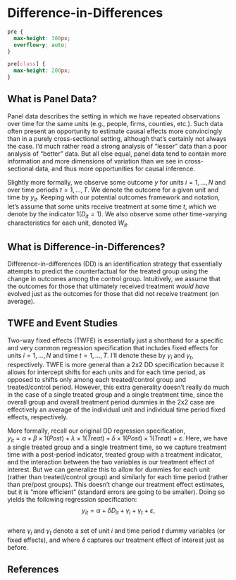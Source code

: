 # Difference-in-Differences

```css
pre {
  max-height: 300px;
  overflow-y: auto;
}

pre[class] {
  max-height: 200px;
}
```

## What is Panel Data?

Panel data describes the setting in which we have repeated observations over time for the same units (e.g., people, firms, counties, etc.). Such data often present an opportunity to estimate causal effects more convincingly than in a purely cross-sectional setting, although that's certainly not always the case. I'd much rather read a strong analysis of "lesser" data than a poor analysis of "better" data. But all else equal, panel data tend to contain more information and more dimensions of variation than we see in cross-sectional data, and thus more opportunities for causal inference.

Slightly more formally, we observe some outcome $y$ for units $i=1,...,N$ and over time periods $t=1,...,T$. We denote the outcome for a given unit and time by $y_{it}$. Keeping with our potential outcomes framework and notation, let's assume that some units receive treatment at some time $t$, which we denote by the indicator $1(D_{it}=1)$. We also observe some other time-varying characteristics for each unit, denoted $W_{it}$. 


## What is Difference-in-Differences?

Difference-in-differences (DD) is an identification strategy that essentially attempts to predict the counterfactual for the treated group using the change in outcomes among the control group. Intuitively, we assume that the outcomes for those that ultimately received treatment *would have* evolved just as the outcomes for those that did not receive treatment (on average).

## TWFE and Event Studies

Two-way fixed effects (TWFE) is essentially just a shorthand for a specific and very common regression specification that includes fixed effects for units $i=1,...,N$ and time $t=1,...,T$. I'll denote these by $\gamma_{i}$ and $\gamma_{t}$, respectively. TWFE is more general than a 2x2 DD specification because it allows for intercept shifts for each units and for each time period, as opposed to shifts only among each treated/control group and treated/control period. However, this extra generality doesn't really do much in the case of a single treated group and a single treatment time, since the overall group and overall treatment period dummies in the 2x2 case are effectively an average of the individual unit and individual time period fixed effects, respectively.

More formally, recall our original DD regression specification,<br>
$y_{it} = \alpha + \beta \times 1(Post) + \lambda \times 1(Treat) + \delta \times 1(Post) \times 1(Treat) + \varepsilon$. Here, we have a single treated group and a single treatment time, so we capture treatment time with a post-period indicator, treated group with a treatment indicator, and the interaction between the two variables is our treatment effect of interest. But we can generalize this to allow for dummies for each unit (rather than treated/control group) and similarly for each time period (rather than pre/post groups). This doesn't change our treatment effect estimates, but it is "more efficient" (standard errors are going to be smaller). Doing so yields the following regression specification: $$y_{it} = \alpha + \delta D_{it} + \gamma_{i} + \gamma_{t} + \varepsilon,$$<br>
where $\gamma_{i}$ and $\gamma_{t}$ denote a set of unit $i$ and time period $t$ dummy variables (or fixed effects), and where $\delta$ captures our treatment effect of interest just as before.




## References
